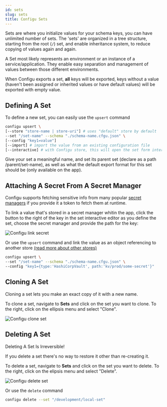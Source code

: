 ```yaml
---
id: sets
slug: sets
title: Configu Sets
---
```


Sets are where you initialize values for your schema keys, you can have unlimited number of sets.
The 'sets' are organized in a tree structure, starting from the root (`/`) set, and enable inheritance 
system, to reduce copying of values again and again.

A Set most likely represents an environment or an instance of a service/application. They enable easy 
separation and management of values between those different environments.

When Configu exports a set, **all** keys will be exported, keys without a value (haven't been assigned 
or inherited values or have default values) will be exported with empty value.

## Defining A Set

To define a new set, you can easily use the `upsert` command

```sh
configu upsert \
[--store "store-name | store-uri"] # uses "default" store by default
--set "/set-name" --schema "./schema-name.cfgu.json" \
[--config "key1=value"]
[--import] # import the value from an existing configuration file 
[--interactive] # with Configu store, this will open the set form interactively and simply within the app
```

Give your set a meaningful name, and set its parent set (declare as a path /parent/set-name), 
as well as what the default export format for this set should be (only available on the app).

## Attaching A Secret From A Secret Manager

Configu supports fetching sensitive info from many popular [secret managers](/docs/store) if you provide 
it a token to fetch them at runtime. 

To link a value that's stored in a secret manager whitin the app, click the button to the right of the 
key in the set interactive editor as you define the set, choose the secret manager and provide the 
path for the key:

![Сonfigu link secret](configu-link-secret.png)


Or use the `upsert` command and link the value as an object referencing to another store 
[(read more about other stores)](/docs/cli)

```sh
configu upsert \
--set "/set-name" --schema "./schema-name.cfgu.json" \
--config "key1={type:'HashiCorpVault', path:'kv/prod/some-secret'}"
```

## Cloning A Set

Cloning a set lets you make an exact copy of it with a new name.

To clone a set, navigate to **Sets** and click on the set you want to clone. To the right, 
click on the ellipsis menu and select "Clone".

![Сonfigu clone set](configu-clone-set.png)


## Deleting A Set

<Admonition type="warning">
Deleting A Set Is Irreversible!

If you delete a set there's no way to restore it other than re-creating it.

</Admonition>

To delete a set, navigate to **Sets** and click on the set you want to delete. To the right, 
click on the elipsis menu and select "Delete".

![Сonfigu delete set](configu-delete-set.png)


Or use the `delete` command

```sh
configu delete --set "/development/local-set"
```